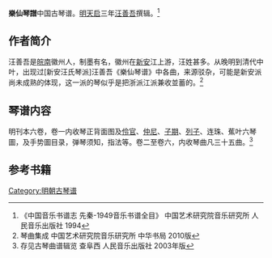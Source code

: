 '''樂仙琴譜'''中国古琴谱。[[明|明]][[天启|天启]]三年[[汪善吾|汪善吾]]撰辑。<ref>《中国音乐书谱志 先秦-1949音乐书谱全目》 中国艺术研究院音乐研究所 人民音乐出版社 1994 </ref>

==作者简介==

汪善吾是[[皖南|皖南]]徽州人，制墨有名，徽州在[[新安|新安]]江上游，汪姓甚多。从晚明到清代中叶，出现过[新安汪氏琴派]汪善吾《樂仙琴谱》中各曲，来源驳杂，可能是新安派尚未成熟的体现，这一派的琴似乎是把浙派江派兼收並蓄的。<ref>琴曲集成 中国艺术研究院音乐研究所 中华书局 2010版</ref>

==琴谱内容==

明刊本六卷，卷一内收琴正背面图及[[伶官|伶官]]、[[仲尼|仲尼]]、[[子期|子期]]、[[列子|列子]]、连珠、蕉叶六琴圖，及手势圖目录，弹琴须知，指法等。卷二至卷六，内收琴曲凡三十五曲。<ref>存见古琴曲谱辑览 查阜西 人民音乐出版社 2003年版</ref>

==参考书籍==
{{reflist}}
[[Category:明朝古琴谱|Category:明朝古琴谱]]